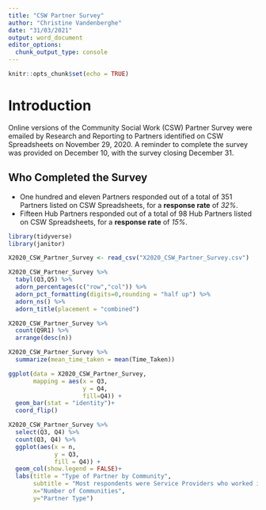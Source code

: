 ```yaml
---
title: "CSW Partner Survey"
author: "Christine Vandenberghe"
date: "31/03/2021"
output: word_document
editor_options: 
  chunk_output_type: console
---
```


```r
knitr::opts_chunk$set(echo = TRUE)
```

# Introduction

Online versions of the Community Social Work (CSW) Partner Survey were emailed by Research and Reporting to Partners identified on CSW Spreadsheets on November 29, 2020. A reminder to complete the survey was provided on December 10, with the survey closing December 31. 

## Who Completed the Survey

- One hundred and eleven Partners responded out of a total of 351 Partners listed on CSW Spreadsheets, for a **response rate** of *32%*.
- Fifteen Hub Partners responded out of a total of 98 Hub Partners listed on CSW Spreadsheets, for a **response rate** of *15%*.


```r
library(tidyverse)
library(janitor)
```
```r
X2020_CSW_Partner_Survey <- read_csv("X2020_CSW_Partner_Survey.csv")
```

```r
X2020_CSW_Partner_Survey %>%
  tabyl(Q3,Q5) %>% 
  adorn_percentages(c("row","col")) %>% 
  adorn_pct_formatting(digits=0,rounding = "half up") %>% 
  adorn_ns() %>% 
  adorn_title(placement = "combined")
```

```r
X2020_CSW_Partner_Survey %>%
  count(Q9R1) %>% 
  arrange(desc(n))
```

```r
X2020_CSW_Partner_Survey %>%
  summarize(mean_time_taken = mean(Time_Taken))
```

```r

ggplot(data = X2020_CSW_Partner_Survey,
       mapping = aes(x = Q3,
                     y = Q4,
                     fill=Q4)) +
  geom_bar(stat = "identity")+
  coord_flip()
```

```r
X2020_CSW_Partner_Survey %>% 
  select(Q3, Q4) %>% 
  count(Q3, Q4) %>% 
  ggplot(aes(x = n,
             y = Q3,
             fill = Q4)) +
  geom_col(show.legend = FALSE)+
  labs(title = "Type of Partner by Community",
       subtitle = "Most respondents were Service Providers who worked in multiple communities.",
       x="Number of Communities",
       y="Partner Type")
```



